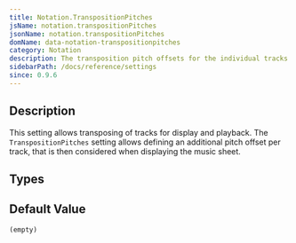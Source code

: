 ```yaml
---
title: Notation.TranspositionPitches
jsName: notation.transpositionPitches
jsonName: notation.transpositionPitches
domName: data-notation-transpositionpitches
category: Notation
description: The transposition pitch offsets for the individual tracks used for rendering and playback.
sidebarPath: /docs/reference/settings
since: 0.9.6
---
```



## Description

This setting allows transposing of tracks for display and playback. 
The `TranspositionPitches` setting allows defining an additional pitch offset per track, that is then considered when displaying the music sheet. 

<PropertyDescription metadata={metadata} />

## Types

<TypeTable>
    <TypeRow name="int[]" type="net" />
    <TypeRow name="Array" type="js" />
</TypeTable>

## Default Value

`(empty)`